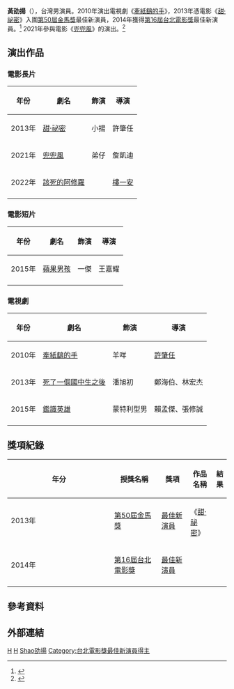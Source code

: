 {{藝人
| 姓名 = 黃劭揚
| 類型 = 男演員
| 圖片 = 
| 圖片尺寸 = 
| 圖片簡介 = 
| 羅馬拼音 = Huang Shao-Yang
| 英文名 = 
| 國籍 = {{ROC}}
| 出生日期 = {{birth year and age|1996|}}
| 出生地點 = {{TWN}}
| 逝世日期 =  
| 逝世地點 = 
| 職業 = 學生、演員
| 語言 =  
| 教育程度=
| 宗教信仰 = 
| 配偶 =
| 出道作 = 《[[牽紙鷂的手|牽紙鷂的手]]》 
| 出道日期 = 
| 代表作 = 《[[甜·祕密|甜·祕密]]》
| 活躍年代 = 2010年－至今
| 經紀公司 = 
| 網站 = 
| 書籍 = 
| IMDb = 5293307
}}

'''黃劭揚'''（{{bd|1996年||||catIdx=Huang黃劭揚}}），台灣男演員。2010年演出電視劇《[[牽紙鷂的手|牽紙鷂的手]]》，2013年憑電影《[[甜·祕密|甜·祕密]]》入圍[[第50屆金馬獎|第50屆金馬獎]]最佳新演員，2014年獲得[[第16屆台北電影節|第16屆台北電影獎]]最佳新演員。<ref>{{cite news |language =zh | url = https://tw.appledaily.com/entertainment/20130720/WBNFKOIDFBRKEZOQBU5S62YI7I/ | title = 【台北電影獎】最佳新演員獎黃劭揚 | publisher = 蘋果新聞網-娛樂時尚新聞 | date = 2013-07-20}}</ref>
2021年參與電影《[[兜兜風|兜兜風]]》的演出。<ref>{{cite news |language =zh | url = https://star.ettoday.net/news/2130045?from=dmp_sim_ntu_v5_1859433&redirect=1 | title = 62歲「最年長金馬新演員」國寶級背景曝光！導演求3次才點頭接演 | publisher = ETtoday新聞雲-ETtoday星光雲 | date = 2021-11-23}}</ref>

==演出作品==

===電影長片===
{| class="wikitable" width=60% 
! 年份 !! 劇名 !! 飾演 !! 導演
|-
| 2013年 || [[甜·祕密|甜·祕密]] ||小揚|| 許肇任
|-
| 2021年 || [[兜兜風|兜兜風]] || 弟仔 || 詹凱迪
|-
| 2022年 || [[該死的阿修羅|該死的阿修羅]] ||  || [[樓一安|樓一安]]
|-
|}

===電影短片===
{| class="wikitable" width=60% 
! 年份 !! 劇名 !! 飾演 !! 導演
|-
| 2015年 || [[蘋果男孩|蘋果男孩]] ||一傑|| 王嘉耀
|-
|}

===電視劇===
{| class="wikitable" width=60%
! 年份 !! 劇名 !! 飾演 !! 導演
|-
| 2010年 || [[牽紙鷂的手|牽紙鷂的手]] || 羊咩 || [[許肇任|許肇任]]
|-
| 2013年 || [[死了一個國中生之後|死了一個國中生之後]] || 潘旭初 || 鄭海伯、林宏杰
|-
| 2015年 || [[鑑識英雄|鑑識英雄]] || 蒙特利型男 || 賴孟傑、張修誠
|-
|}

== 獎項紀錄 ==
{| class="wikitable" width="85%"
|-align=center
! width="6%"|年分
! width="23%"|授獎名稱
! width="14%"|獎項
! width="20%"|作品名稱
! width="8%"|結果
|-align=center
| 2013年
| [[第50屆金馬獎|第50屆金馬獎]]
| [[金馬獎最佳新演員|最佳新演員]]
| rowspan="2"|《[[甜·祕密|甜·祕密]]》
| {{nom}}
|-
|-align=center
| 2014年
| [[第16屆台北電影節|第16屆台北電影獎]]
| [[台北電影獎最佳新演員|最佳新演員]]
| {{won}}
|-
|}

==參考資料==
{{reflist}}

== 外部連結 ==

{{台北電影獎最佳新演員}}
{{DEFAULTSORT:Huang黃劭揚}}

[[Category:臺灣電視男演員|H]]
[[Category:臺灣電影男演員|H]]
[[Category:黃姓|Shao劭揚]]
[[Category:台北電影獎最佳新演員得主|Category:台北電影獎最佳新演員得主]]